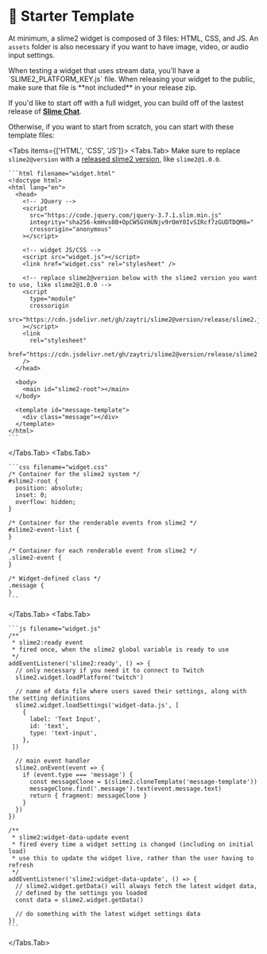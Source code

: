 
# 📄 Starter Template

At minimum, a slime2 widget is composed of 3 files: HTML, CSS, and JS. An `assets` folder is also necessary if you want to have image, video, or audio input settings.

<FileTree>
  <FileTree.Folder name='widget' defaultOpen>
    <FileTree.Folder name='assets' defaultOpen />
    <FileTree.File name='widget.css' />
    <FileTree.File name='widget.html' />
    <FileTree.File name='widget.js' />
  </FileTree.Folder>
</FileTree>

<Callout type='warning'>
  When testing a widget that uses stream data, you'll have a
  `SLIME2_PLATFORM_KEY.js` file. When releasing your widget to the public, make
  sure that file is **not included** in your release zip.
</Callout>

If you'd like to start off with a full widget, you can build off of the lastest release of [**Slime Chat**](https://github.com/zaytri/slime2-widgets/tree/main/widgets/release/slime-chat).

Otherwise, if you want to start from scratch, you can start with these template files:

<Tabs items={['HTML', 'CSS', 'JS']}>
  <Tabs.Tab>
    <Callout type='warning'>
      Make sure to replace `slime2@version` with a [released slime2
      version](https://github.com/zaytri/slime2/releases), like `slime2@1.0.0`.
    </Callout>

    ```html filename="widget.html"
    <!doctype html>
    <html lang="en">
      <head>
        <!-- JQuery -->
        <script
          src="https://code.jquery.com/jquery-3.7.1.slim.min.js"
          integrity="sha256-kmHvs0B+OpCW5GVHUNjv9rOmY0IvSIRcf7zGUDTDQM8="
          crossorigin="anonymous"
        ></script>

        <!-- widget JS/CSS -->
        <script src="widget.js"></script>
        <link href="widget.css" rel="stylesheet" />

        <!-- replace slime2@version below with the slime2 version you want to use, like slime2@1.0.0 -->
        <script
          type="module"
          crossorigin
          src="https://cdn.jsdelivr.net/gh/zaytri/slime2@version/release/slime2.js"
        ></script>
        <link
          rel="stylesheet"
          href="https://cdn.jsdelivr.net/gh/zaytri/slime2@version/release/slime2.css"
        />
      </head>

      <body>
        <main id="slime2-root"></main>
      </body>

      <template id="message-template">
        <div class="message"></div>
      </template>
    </html>
    ```

  </Tabs.Tab>
  <Tabs.Tab>

    ```css filename="widget.css"
    /* Container for the slime2 system */
    #slime2-root {
      position: absolute;
      inset: 0;
      overflow: hidden;
    }

    /* Container for the renderable events from slime2 */
    #slime2-event-list {
    }

    /* Container for each renderable event from slime2 */
    .slime2-event {
    }

    /* Widget-defined class */
    .message {
    }
    ```

  </Tabs.Tab>
  <Tabs.Tab>

    ```js filename="widget.js"
    /**
     * slime2:ready event
     * fired once, when the slime2 global variable is ready to use
     */
    addEventListener('slime2:ready', () => {
      // only necessary if you need it to connect to Twitch
      slime2.widget.loadPlatform('twitch')

      // name of data file where users saved their settings, along with the setting definitions
      slime2.widget.loadSettings('widget-data.js', [
        {
          label: 'Text Input',
          id: 'text',
          type: 'text-input',
        },
     ])

      // main event handler
      slime2.onEvent(event => {
        if (event.type === 'message') {
          const messageClone = $(slime2.cloneTemplate('message-template'))
          messageClone.find('.message').text(event.message.text)
          return { fragment: messageClone }
        }
      })
    })

    /**
     * slime2:widget-data-update event
     * fired every time a widget setting is changed (including on initial load)
     * use this to update the widget live, rather than the user having to refresh
     */
    addEventListener('slime2:widget-data-update', () => {
      // slime2.widget.getData() will always fetch the latest widget data,
      // defined by the settings you loaded
      const data = slime2.widget.getData()

      // do something with the latest widget settings data
    })
    ```

  </Tabs.Tab>
</Tabs>
